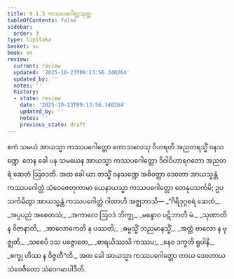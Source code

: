 ```yaml
---
title: 9.1.3 ကဿပဂေါတ္တသုတ္တ
tableOfContents: false
sidebar:
  order: 3
type: tipitaka
basket: su
book: sn
review:
  current: review
  updated: '2025-10-23T09:13:56.340264'
  updated_by: ''
  notes: ''
  history:
  - state: review
    date: '2025-10-23T09:13:56.340264'
    updated_by: ''
    notes: ''
    previous_state: draft
---
```



<ReviewStatus review={frontmatter.review} showDetails={true} />

<HypothesisAnnotation frontmatter={frontmatter} />

<DynamicBreadcrumb />

<Division number="223" book="sn" e="ch" v="18" p="311">

<Paragraph number="1390" book="sn">
ဧကံ သမယံ အာယသ္မာ ကဿပဂေါတ္တော ကောသလေသု ဝိဟရတိ အညတရသ္မိံ ဝနသဏ္ဍေ. တေန ခေါ ပန သမယေန အာယသ္မာ ကဿပဂေါတ္တော ဒိဝါဝိဟာရဂတော အညတရံ ဆေတံ ဩဝဒတိ. အထ ခေါ ယာ တသ္မိံ ဝနသဏ္ဍေ အဓိဝတ္ထာ ဒေဝတာ အာယသ္မန္တံ ကဿပဂေါတ္တံ သံဝေဇေတုကာမာ ယေနာယသ္မာ ကဿပဂေါတ္တော တေနုပသင်္ကမိ; ဥပသင်္ကမိတွာ အာယသ္မန္တံ ကဿပဂေါတ္တံ ဂါထာဟိ အဇ္ဈဘာသိ—
</Paragraph>

<Paragraph number="1391" type="verses" book="sn">
_“ဂိရိဒုဂ္ဂစရံ ဆေတံ,_  
_အပ္ပပညံ အစေတသံ;_  
_အကာလေ ဩဝဒံ ဘိက္ခု,_  
_မန္ဒောဝ ပဋိဘာတိ မံ._  

</Paragraph>

<Paragraph number="1392" type="verses" book="sn">
_သုဏာတိ န ဝိဇာနာတိ,_  
_အာလောကေတိ န ပဿတိ;_  
_ဓမ္မသ္မိံ ဘညမာနသ္မိံ,_  
_အတ္ထံ ဗာလော န ဗုဇ္ဈတိ._  

</Paragraph>

<Paragraph number="1393" type="verses" book="sn">
_သစေပိ ဒသ ပဇ္ဇောတေ,_  
_ဓာရယိဿသိ ကဿပ;_  
_နေဝ ဒက္ခတိ ရူပါနိ,_  
_စက္ခု ဟိဿ န ဝိဇ္ဇတီ”တိ._  

</Paragraph>

<Paragraph number="1394" book="sn">
အထ ခေါ အာယသ္မာ ကဿပဂေါတ္တော တာယ ဒေဝတာယ သံဝေဇိတော သံဝေဂမာပါဒီတိ.
</Paragraph>
</Division>